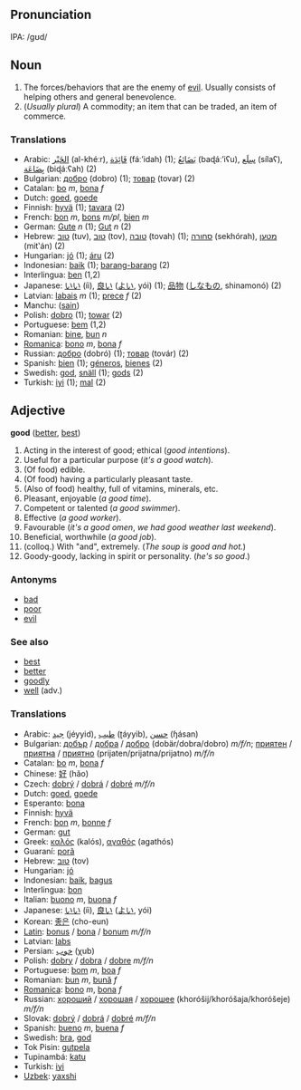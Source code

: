==Pronunciation==
IPA: /gʊd/

==Noun==
#The forces/behaviors that are the enemy of [[evil]].  Usually consists of helping others and general benevolence.
#(''Usually plural'') A commodity; an item that can be traded, an item of commerce.

===Translations===
*Arabic: [[الخير|الخَيْر]] (al-khéːr), [[فائدة|فَائِدَة]] (fáː’idah) (1); [[بضائع|بَضَائِعُ]] (baɖáː’iʕu), [[سلع|سِلَع]] (sílaʕ), [[بضاعة|بِضَاعَة]] (biɖáːʕah) (2)
*Bulgarian: [[добро]] (dobro) (1); [[товар]] (tovar) (2)
*Catalan: [[bo]] ''m'', [[bona]] ''f''
*Dutch: [[goed]], [[goede]]
*Finnish: [[hyvä]] (1); [[tavara]] (2)
*French: [[bon]] ''m'', [[bons]] ''m/pl'', [[bien]] ''m''
*German: [[Gute]] ''n'' (1); [[Gut]] ''n'' (2)
*Hebrew: [[טוב]] (tuv), [[טוב]] (tov), [[טובה]] (tovah) (1); [[סחורה]] (sekhórah), [[מטען]] (mit‛án) (2)
*Hungarian: [[jó]] (1); [[áru]] (2)
*Indonesian: [[baik]] (1); [[barang-barang]] (2)
*Interlingua: [[ben]] (1,2)
*Japanese: [[いい]] (íi), [[良い]] ([[よい]], yói) (1); [[品物]] ([[しなもの]], shinamonó) (2)
*Latvian: [[labais]] ''m'' (1); [[prece]] ''f'' (2)
*Manchu: ([[sain]])
*Polish: [[dobro]] (1); [[towar]] (2)
*Portuguese: [[bem]] (1,2)
*Romanian: [[bine]], [[bun]] ''n'' 
*[[Romanica]]: [[bono]] ''m'', [[bona]] ''f''
*Russian: [[добро]] (dobró) (1); [[товар]] (továr) (2)
*Spanish: [[bien]] (1); [[géneros]], [[bienes]] (2)
*Swedish: [[god]], [[snäll]] (1); [[gods]] (2)
*Turkish: [[iyi]] (1); [[mal]] (2)

==Adjective==
'''good''' ([[better]], [[best]])

#Acting in the interest of good; ethical (''good intentions'').
#Useful for a particular purpose (''it's a good watch'').
#(Of food) edible.
#(Of food) having a particularly pleasant taste.
#(Also of food) healthy, full of vitamins, minerals, etc.
#Pleasant, enjoyable (''a good time'').
#Competent or talented (''a good swimmer'').
#Effective (''a good worker'').
#Favourable (''it's a good omen'', ''we had good weather last weekend'').
#Beneficial, worthwhile (''a good job'').
#(colloq.) With "and", extremely. (''The soup is good and hot.'')
# Goody-goody, lacking in spirit or personality. (''he's so good''.)

===Antonyms===

* [[bad]]
* [[poor]]
* [[evil]]

===See also===
*[[best]]
*[[better]]
*[[goodly]]
*[[well]] (adv.)

===Translations===
*Arabic: [[جيد]] (jéyyid), [[طيب]] (ʈáyyib), [[حسن]] (ɧásan)
*Bulgarian: [[добър]] / [[добра]] / [[добро]] (dobär/dobra/dobro) ''m/f/n''; [[приятен]] / [[приятна]] / [[приятно]] (prijaten/prijatna/prijatno) ''m/f/n''
*Catalan: [[bo]] ''m'', [[bona]] ''f''
*Chinese: [[好]] (hăo)
*Czech: [[dobrý]] / [[dobrá]] / [[dobré]] ''m/f/n''
*Dutch: [[goed]], [[goede]]
*Esperanto: [[bona]]
*Finnish: [[hyvä]]
*French: [[bon]] ''m'', [[bonne]] ''f''
*German: [[gut]]
*Greek: [[καλός]] (kalós), [[αγαθός]] (agathós)
*Guaraní: [[porã]]
*Hebrew: [[טוב]] (tov)
*Hungarian: [[jó]]
*Indonesian: [[baik]], [[bagus]]
*Interlingua: [[bon]]
*Italian: [[buono]] ''m'', [[buona]] ''f''
*Japanese: [[いい]] (íi), [[良い]] ([[よい]], yói)
*Korean: [[좋은]] (cho-eun)
*[[Latin]]: [[bonus]] / [[bona]] / [[bonum]] ''m/f/n''
*Latvian: [[labs]]
*Persian: [[خوب]] (χub)
*Polish: [[dobry]] / [[dobra]] / [[dobre]] ''m/f/n''
*Portuguese: [[bom]] ''m'', [[boa]] ''f''
*Romanian: [[bun]] ''m'', [[bună]] ''f''
*[[Romanica]]: [[bono]] ''m'', [[bona]] ''f''
*Russian: [[хороший]] / [[хорошая]] / [[хорошее]] (khoróšij/khoróšaja/khoróšeje) ''m/f/n''
*Slovak: [[dobrý]] / [[dobrá]] / [[dobré]] ''m/f/n''
*Spanish: [[bueno]] ''m'', [[buena]] ''f''
*Swedish: [[bra]], [[god]]
*Tok Pisin: [[gutpela]]
*Tupinambá: [[katu]]
*Turkish: [[iyi]]
*[[w:Uzbek_language|Uzbek]]: [[yaxshi]]